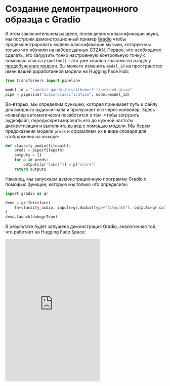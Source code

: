 # Создание демонтрационного образца с Gradio

В этом заключительном разделе, посвященном классификации звука, мы построим демонстрационный пример [Gradio](https://gradio.app) чтобы
продемонстрировать модель классификации музыки, которую мы только что обучили на наборе данных [GTZAN](https://huggingface.co/datasets/marsyas/gtzan).
Первое, что необходимо сделать, это загрузить тонко настроенную контрольную точку с помощью класса `pipeline()` - это уже хорошо знакомо по разделу
[предобученние модели](classification_models). Вы можете изменить `model_id` на пространство имен вашей доработанной модели на Hugging Face Hub:

```python
from transformers import pipeline

model_id = "sanchit-gandhi/distilhubert-finetuned-gtzan"
pipe = pipeline("audio-classification", model=model_id)
```

Во-вторых, мы определим функцию, которая принимает путь к файлу для входного аудиосигнала и пропускает его через конвейер. Здесь конвейер автоматически
позаботится о том, чтобы загрузить аудиофайл, передискретизировать его до нужной частоты дискретизации и выполнить вывод с помощью модели. Мы берем
предсказания модели `preds` и оформляем их в виде словаря для отображения на выходе:

```python
def classify_audio(filepath):
    preds = pipe(filepath)
    outputs = {}
    for p in preds:
        outputs[p["label"]] = p["score"]
    return outputs
```

Наконец, мы запускаем демонстрационную программу Gradio с помощью функции, которую мы только что определили:

```python
import gradio as gr

demo = gr.Interface(
    fn=classify_audio, inputs=gr.Audio(type="filepath"), outputs=gr.outputs.Label()
)
demo.launch(debug=True)
```

В результате будет запущена демонстрация Gradio, аналогичная той, что работает на Hugging Face Space:

<iframe src="https://course-demos-song-classifier.hf.space" frameBorder="0" height="450" title="Gradio app" class="container p-0 flex-grow space-iframe" allow="accelerometer; ambient-light-sensor; autoplay; battery; camera; document-domain; encrypted-media; fullscreen; geolocation; gyroscope; layout-animations; legacy-image-formats; magnetometer; microphone; midi; oversized-images; payment; picture-in-picture; publickey-credentials-get; sync-xhr; usb; vr ; wake-lock; xr-spatial-tracking" sandbox="allow-forms allow-modals allow-popups allow-popups-to-escape-sandbox allow-same-origin allow-scripts allow-downloads"></iframe>